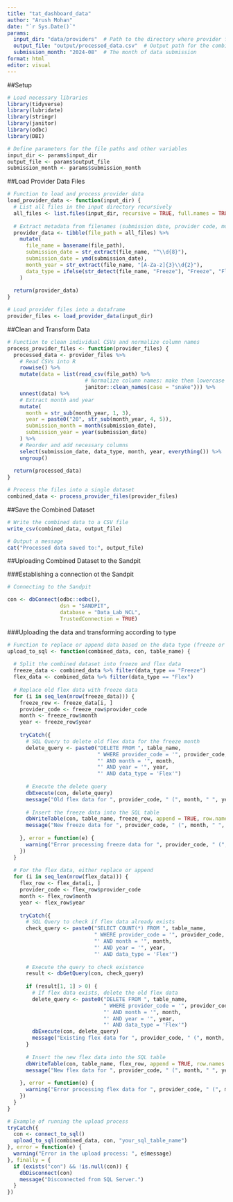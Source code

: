 ```yaml
---
title: "tat_dashboard_data"
author: "Arush Mohan"
date: "`r Sys.Date()`"
params:
  input_dir: "data/providers"  # Path to the directory where provider folders are stored
  output_file: "output/processed_data.csv"  # Output path for the combined data
  submission_month: "2024-08"  # The month of data submission 
format: html
editor: visual
---
```


##Setup

```r
# Load necessary libraries
library(tidyverse)
library(lubridate)
library(stringr)
library(janitor)
library(odbc)
library(DBI)

# Define parameters for the file paths and other variables
input_dir <- params$input_dir
output_file <- params$output_file
submission_month <- params$submission_month

```

##Load Provider Data Files

```r

# Function to load and process provider data
load_provider_data <- function(input_dir) {
  # List all files in the input directory recursively
  all_files <- list.files(input_dir, recursive = TRUE, full.names = TRUE, pattern = "*.csv")
  
  # Extract metadata from filenames (submission date, provider code, month-year, data type)
  provider_data <- tibble(file_path = all_files) %>%
    mutate(
      file_name = basename(file_path),
      submission_date = str_extract(file_name, "^\\d{8}"),
      submission_date = ymd(submission_date),
      month_year = str_extract(file_name, "[A-Za-z]{3}\\d{2}"),
      data_type = ifelse(str_detect(file_name, "Freeze"), "Freeze", "Flex")
    )
  
  return(provider_data)
}

# Load provider files into a dataframe
provider_files <- load_provider_data(input_dir)


```

##Clean and Transform Data

```r

# Function to clean individual CSVs and normalize column names
process_provider_files <- function(provider_files) {
  processed_data <- provider_files %>%
    # Read CSVs into R
    rowwise() %>%
    mutate(data = list(read_csv(file_path) %>%
                         # Normalize column names: make them lowercase and replace spaces with underscores
                         janitor::clean_names(case = "snake"))) %>%
    unnest(data) %>%
    # Extract month and year
    mutate(
      month = str_sub(month_year, 1, 3),
      year = paste0("20", str_sub(month_year, 4, 5)),
      submission_month = month(submission_date),
      submission_year = year(submission_date)
    ) %>%
    # Reorder and add necessary columns
    select(submission_date, data_type, month, year, everything()) %>%
    ungroup()
  
  return(processed_data)
}

# Process the files into a single dataset
combined_data <- process_provider_files(provider_files)

```

##Save the Combined Dataset

```r

# Write the combined data to a CSV file
write_csv(combined_data, output_file)

# Output a message
cat("Processed data saved to:", output_file)

```

##Uploading Combined Dataset to the Sandpit

###Establishing a connection ot the Sandpit
```r

# Connecting to the Sandpit

con <- dbConnect(odbc::odbc(), 
                 dsn = "SANDPIT",
                 database = "Data_Lab_NCL",
                 TrustedConnection = TRUE)
```


###Uploading the data and transforming according to type
```r

# Function to replace or append data based on the data type (freeze or flex)
upload_to_sql <- function(combined_data, con, table_name) {
  
  # Split the combined dataset into freeze and flex data
  freeze_data <- combined_data %>% filter(data_type == "Freeze")
  flex_data <- combined_data %>% filter(data_type == "Flex")
  
  # Replace old flex data with freeze data
  for (i in seq_len(nrow(freeze_data))) {
    freeze_row <- freeze_data[i, ]
    provider_code <- freeze_row$provider_code
    month <- freeze_row$month
    year <- freeze_row$year
    
    tryCatch({
      # SQL Query to delete old flex data for the freeze month
      delete_query <- paste0("DELETE FROM ", table_name, 
                             " WHERE provider_code = '", provider_code, 
                             "' AND month = '", month, 
                             "' AND year = '", year, 
                             "' AND data_type = 'Flex'")
      
      # Execute the delete query
      dbExecute(con, delete_query)
      message("Old flex data for ", provider_code, " (", month, " ", year, ") successfully deleted.")
      
      # Insert the freeze data into the SQL table
      dbWriteTable(con, table_name, freeze_row, append = TRUE, row.names = FALSE)
      message("New freeze data for ", provider_code, " (", month, " ", year, ") successfully uploaded.")
      
    }, error = function(e) {
      warning("Error processing freeze data for ", provider_code, " (", month, " ", year, "): ", e$message)
    })
  }
  
  # For the flex data, either replace or append
  for (i in seq_len(nrow(flex_data))) {
    flex_row <- flex_data[i, ]
    provider_code <- flex_row$provider_code
    month <- flex_row$month
    year <- flex_row$year
    
    tryCatch({
      # SQL Query to check if flex data already exists
      check_query <- paste0("SELECT COUNT(*) FROM ", table_name, 
                            " WHERE provider_code = '", provider_code, 
                            "' AND month = '", month, 
                            "' AND year = '", year, 
                            "' AND data_type = 'Flex'")
      
      # Execute the query to check existence
      result <- dbGetQuery(con, check_query)
      
      if (result[1, 1] > 0) {
        # If flex data exists, delete the old flex data
        delete_query <- paste0("DELETE FROM ", table_name, 
                               " WHERE provider_code = '", provider_code, 
                               "' AND month = '", month, 
                               "' AND year = '", year, 
                               "' AND data_type = 'Flex'")
        dbExecute(con, delete_query)
        message("Existing flex data for ", provider_code, " (", month, " ", year, ") successfully deleted.")
      }
      
      # Insert the new flex data into the SQL table
      dbWriteTable(con, table_name, flex_row, append = TRUE, row.names = FALSE)
      message("New flex data for ", provider_code, " (", month, " ", year, ") successfully uploaded.")
      
    }, error = function(e) {
      warning("Error processing flex data for ", provider_code, " (", month, " ", year, "): ", e$message)
    })
  }
}

# Example of running the upload process
tryCatch({
  con <- connect_to_sql()
  upload_to_sql(combined_data, con, "your_sql_table_name")
}, error = function(e) {
  warning("Error in the upload process: ", e$message)
}, finally = {
  if (exists("con") && !is.null(con)) {
    dbDisconnect(con)
    message("Disconnected from SQL Server.")
  }
})


```